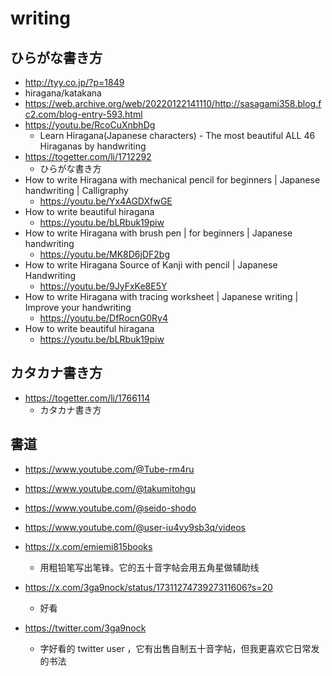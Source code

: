 # writing

## ひらがな書き方

- http://tyy.co.jp/?p=1849
- hiragana/katakana
- https://web.archive.org/web/20220122141110/http://sasagami358.blog.fc2.com/blog-entry-593.html
- https://youtu.be/RcoCuXnbhDg
  - Learn Hiragana(Japanese characters) - The most beautiful ALL 46 Hiraganas by handwriting
- https://togetter.com/li/1712292
  - ひらがな書き方
- How to write Hiragana with mechanical pencil for beginners | Japanese handwriting | Calligraphy
  - https://youtu.be/Yx4AGDXfwGE
- How to write beautiful hiragana
  - https://youtu.be/bLRbuk19piw
- How to write Hiragana with brush pen | for beginners | Japanese handwriting
  - https://youtu.be/MK8D6jDF2bg
- How to write Hiragana Source of Kanji with pencil | Japanese Handwriting
  - https://youtu.be/9JyFxKe8E5Y
- How to write Hiragana with tracing worksheet | Japanese writing | Improve your handwriting
  - https://youtu.be/DfRocnG0Ry4
- How to write beautiful hiragana
  - https://youtu.be/bLRbuk19piw

## カタカナ書き方

- https://togetter.com/li/1766114
  - カタカナ書き方

## 書道

- https://www.youtube.com/@Tube-rm4ru
- https://www.youtube.com/@takumitohgu
- https://www.youtube.com/@seido-shodo
- https://www.youtube.com/@user-iu4vy9sb3q/videos

- https://x.com/emiemi815books
  - 用粗铅笔写出笔锋。它的五十音字帖会用五角星做辅助线
- https://x.com/3ga9nock/status/1731127473927311606?s=20
  - 好看
- https://twitter.com/3ga9nock
  - 字好看的 twitter user ，它有出售自制五十音字帖，但我更喜欢它日常发的书法
